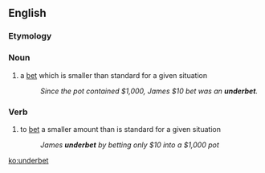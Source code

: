==English==

===Etymology===
{{prefix|under|bet|lang=en}}

===Noun===
{{en-noun}}

# {{label|en|poker}} a [[bet]] which is smaller than standard for a given situation
#: ''Since the pot contained $1,000, James $10 bet was an '''underbet'''.''

===Verb===
{{en-verb|underbets|underbetting|underbet}}

# {{label|en|poker}} to [[bet]] a smaller amount than is standard for a given situation
#: ''James '''underbet''' by betting only $10 into a $1,000 pot''

[[ko:underbet]]